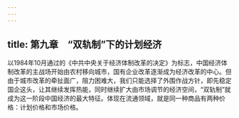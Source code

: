 ```yaml
---
---
---
```

title: 第九章　“双轨制”下的计划经济
---




以1984年10月通过的《中共中央关于经济体制改革的决定》为标志，中国经济体制改革的主战场开始由农村移向城市，国有企业改革逐渐成为经济改革的中心。但由于城市改革的牵扯面广，阻力困难大，我们只能选择了外围作战方针，即先稳定国企这头，让其继续发挥热能，同时继续扩大由市场调节的经济空间，“双轨制”就成为这一阶段中国经济的最大特征。体现在流通领域，就是同一种商品有两种价格：计划价格和市场价格。